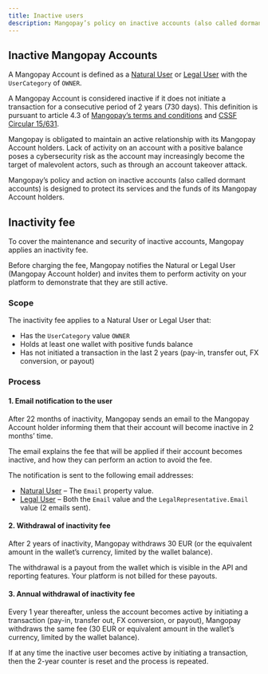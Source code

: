 ```yaml
---
title: Inactive users
description: Mangopay’s policy on inactive accounts (also called dormant accounts) and inactivity fees
---
```


## Inactive Mangopay Accounts

A Mangopay Account is defined as a [Natural User](/api-reference/users/natural-user-object-sca) or [Legal User](/api-reference/users/legal-user-object-sca) with the `UserCategory` of `OWNER`.

A Mangopay Account is considered inactive if it does not initiate a transaction for a consecutive period of 2 years (730 days). This definition is pursuant to article 4.3 of <a href="https://mangopay.com/terms-and-conditions" target="_blank">Mangopay’s terms and conditions</a> and <a href="https://www.cssf.lu/wp-content/uploads/cssf15_631eng.pdf" target="_blank">CSSF Circular 15/631</a>.

Mangopay is obligated to maintain an active relationship with its Mangopay Account holders. Lack of activity on an account with a positive balance poses a cybersecurity risk as the account may increasingly become the target of malevolent actors, such as through an account takeover attack. 

Mangopay’s policy and action on inactive accounts (also called dormant accounts) is designed to protect its services and the funds of its Mangopay Account holders. 

## Inactivity fee

To cover the maintenance and security of inactive accounts, Mangopay applies an inactivity fee. 

Before charging the fee, Mangopay notifies the Natural or Legal User (Mangopay Account holder) and invites them to perform activity on your platform to demonstrate that they are still active.

### Scope

The inactivity fee applies to a Natural User or Legal User that: 
- Has the `UserCategory` value `OWNER`
- Holds at least one wallet with positive funds balance
- Has not initiated a transaction in the last 2 years (pay-in, transfer out, FX conversion, or payout)

### Process

#### 1. Email notification to the user

After 22 months of inactivity, Mangopay sends an email to the Mangopay Account holder informing them that their account will become inactive in 2 months’ time. 
    
The email explains the fee that will be applied if their account becomes inactive, and how they can perform an action to avoid the fee.

The notification is sent to the following email addresses:
- [Natural User](/api-reference/users/natural-user-object-sca) – The `Email` property value.
- [Legal User](/api-reference/users/legal-user-object-sca) – Both the `Email` value and the `LegalRepresentative.Email` value (2 emails sent).
    
#### 2. Withdrawal of inactivity fee
    
After 2 years of inactivity, Mangopay withdraws 30 EUR (or the equivalent amount in the wallet’s currency, limited by the wallet balance).

The withdrawal is a payout from the wallet which is visible in the API and reporting features. Your platform is not billed for these payouts.
    
#### 3. Annual withdrawal of inactivity fee
    
Every 1 year thereafter, unless the account becomes active by initiating a transaction (pay-in, transfer out, FX conversion, or payout), Mangopay withdraws the same fee (30 EUR or equivalent amount in the wallet’s currency, limited by the wallet balance).
    
If at any time the inactive user becomes active by initiating a transaction, then the 2-year counter is reset and the process is repeated.